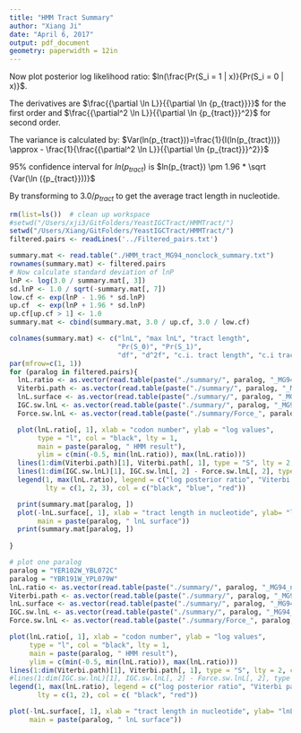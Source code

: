 ```yaml
---
title: "HMM Tract Summary"
author: "Xiang Ji"
date: "April 6, 2017"
output: pdf_document
geometry: paperwidth = 12in
---
```


Now plot posterior log likelihood ratio: $ln(\frac{Pr(S_i = 1 | x)}{Pr(S_i = 0 | x)}$.

The derivatives are $\frac{{\partial \ln L}}{{\partial \ln {p_{tract}}}}$ for 
the first order and $\frac{{\partial^2 \ln L}}{{\partial \ln {p_{tract}}}^2}$ for
second order. 

The variance is calculated by:
$Var(ln(p_{tract}))=\frac{1}{I(ln(p_{tract}))} \approx - \frac{1}{\frac{{\partial^2 \ln L}}{{\partial \ln {p_{tract}}}^2}}$

95% confidence interval for $ln(p_{tract})$ is $ln(p_{tract}) \pm 1.96 * \sqrt {Var(\ln ({p_{tract}}))}$

By transforming to $3.0 / p_{tract}$ to get the average tract length in nucleotide.
```r
rm(list=ls())  # clean up workspace
#setwd("/Users/xji3/GitFolders/YeastIGCTract/HMMTract/")
setwd("/Users/Xiang/GitFolders/YeastIGCTract/HMMTract/")
filtered.pairs <- readLines('../Filtered_pairs.txt')

summary.mat <- read.table("./HMM_tract_MG94_nonclock_summary.txt")
rownames(summary.mat) <- filtered.pairs
# Now calculate standard deviation of lnP
lnP <- log(3.0 / summary.mat[, 3])
sd.lnP <- 1.0 / sqrt(-summary.mat[, 7])
low.cf <- exp(lnP - 1.96 * sd.lnP)
up.cf  <- exp(lnP + 1.96 * sd.lnP)
up.cf[up.cf > 1] <- 1.0
summary.mat <- cbind(summary.mat, 3.0 / up.cf, 3.0 / low.cf)

colnames(summary.mat) <- c("lnL", "max lnL", "tract length",
                           "Pr(S_0)", "Pr(S_1)",
                           "df", "d^2f", "c.i. tract length", "c.i tract length")
par(mfrow=c(1, 1))
for (paralog in filtered.pairs){
  lnL.ratio <- as.vector(read.table(paste("./summary/", paralog, "_MG94_nonclock_HMM_log_posterior_ratio.txt", sep = "")))
  Viterbi.path <- as.vector(read.table(paste("./summary/", paralog, "_MG94_nonclock_HMM_Viterbi_path.txt", sep = "")))
  lnL.surface <- as.vector(read.table(paste("./summary/", paralog, "_MG94_nonclock_HMM_lnL_surface.txt", sep = "")))
  IGC.sw.lnL <- as.vector(read.table(paste("./summary/", paralog, "_MG94_nonclock_sw_lnL.txt", sep = "")))
  Force.sw.lnL <- as.vector(read.table(paste("./summary/Force_", paralog, "_MG94_nonclock_sw_lnL.txt", sep = "")))

  plot(lnL.ratio[, 1], xlab = "codon number", ylab = "log values",
       type = "l", col = "black", lty = 1,
       main = paste(paralog, " HMM result"),
       ylim = c(min(-0.5, min(lnL.ratio)), max(lnL.ratio)))
  lines(1:dim(Viterbi.path)[1], Viterbi.path[, 1], type = "S", lty = 2, col = "blue")
  lines(1:dim(IGC.sw.lnL)[1], IGC.sw.lnL[, 2] - Force.sw.lnL[, 2], type = "l", lty = 3, col = "red")
  legend(1, max(lnL.ratio), legend = c("log posterior ratio", "Viterbi path", "emission lnL diff"),
         lty = c(1, 2, 3), col = c("black", "blue", "red"))

  print(summary.mat[paralog, ])
  plot(-lnL.surface[, 1], xlab = "tract length in nucleotide", ylab= "lnL", type = "l", col = "black", lty = 1,
       main = paste(paralog, " lnL surface"))
  print(summary.mat[paralog, ])
  
}

# plot one paralog
paralog = "YER102W_YBL072C"
paralog = "YBR191W_YPL079W"
lnL.ratio <- as.vector(read.table(paste("./summary/", paralog, "_MG94_nonclock_HMM_log_posterior_ratio.txt", sep = "")))
Viterbi.path <- as.vector(read.table(paste("./summary/", paralog, "_MG94_nonclock_HMM_Viterbi_path.txt", sep = "")))
lnL.surface <- as.vector(read.table(paste("./summary/", paralog, "_MG94_nonclock_HMM_lnL_surface.txt", sep = "")))
IGC.sw.lnL <- as.vector(read.table(paste("./summary/", paralog, "_MG94_nonclock_sw_lnL.txt", sep = "")))
Force.sw.lnL <- as.vector(read.table(paste("./summary/Force_", paralog, "_MG94_nonclock_sw_lnL.txt", sep = "")))

plot(lnL.ratio[, 1], xlab = "codon number", ylab = "log values",
     type = "l", col = "black", lty = 1,
     main = paste(paralog, " HMM result"),
     ylim = c(min(-0.5, min(lnL.ratio)), max(lnL.ratio)))
lines(1:dim(Viterbi.path)[1], Viterbi.path[, 1], type = "S", lty = 2, col = "red")
#lines(1:dim(IGC.sw.lnL)[1], IGC.sw.lnL[, 2] - Force.sw.lnL[, 2], type = "l", lty = 3, col = "red")
legend(1, max(lnL.ratio), legend = c("log posterior ratio", "Viterbi path"),
       lty = c(1, 2), col = c( "black", "red"))

plot(-lnL.surface[, 1], xlab = "tract length in nucleotide", ylab= "lnL", type = "l", col = "black", lty = 1,
     main = paste(paralog, " lnL surface"))
```